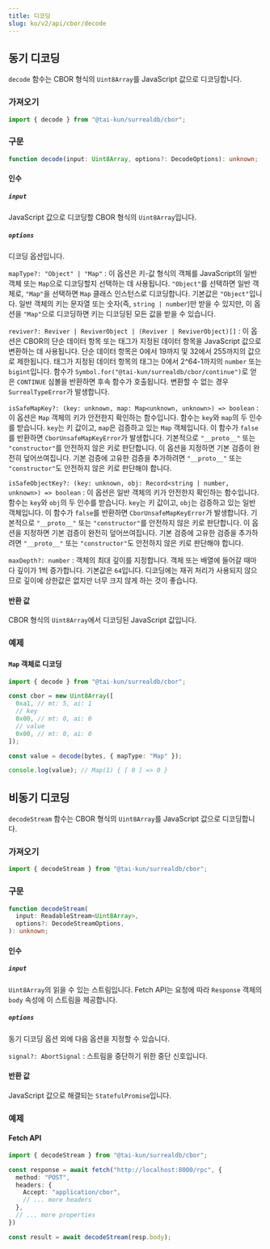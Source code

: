 ```yaml
---
title: 디코딩
slug: ko/v2/api/cbor/decode
---
```


## 동기 디코딩

`decode` 함수는 CBOR 형식의 `Uint8Array`를 JavaScript 값으로 디코딩합니다.

### 가져오기

```ts
import { decode } from "@tai-kun/surrealdb/cbor";
```

### 구문

```ts
function decode(input: Uint8Array, options?: DecodeOptions): unknown;
```

#### 인수

##### `input`

JavaScript 값으로 디코딩할 CBOR 형식의 `Uint8Array`입니다.

##### `options`

디코딩 옵션입니다.

`mapType?: "Object" | "Map"`
:   이 옵션은 키-값 형식의 객체를 JavaScript의 일반 객체 또는 `Map`으로 디코딩할지 선택하는 데 사용됩니다. `"Object"`를 선택하면 일반 객체로, `"Map"`을 선택하면 `Map` 클래스 인스턴스로 디코딩합니다. 기본값은 `"Object"`입니다. 일반 객체의 키는 문자열 또는 숫자(즉, `string | number`)만 받을 수 있지만, 이 옵션을 `"Map"`으로 디코딩하면 키는 디코딩된 모든 값을 받을 수 있습니다.

`reviver?: Reviver | ReviverObject | (Reviver | ReviverObject)[]`
:   이 옵션은 CBOR의 단순 데이터 항목 또는 태그가 지정된 데이터 항목을 JavaScript 값으로 변환하는 데 사용됩니다. 단순 데이터 항목은 0에서 19까지 및 32에서 255까지의 값으로 제한됩니다. 태그가 지정된 데이터 항목의 태그는 0에서 2^64-1까지의 `number` 또는 `bigint`입니다. 함수가 `Symbol.for("@tai-kun/surrealdb/cbor/continue")`로 얻은 `CONTINUE` 심볼을 반환하면 후속 함수가 호출됩니다. 변환할 수 없는 경우 `SurrealTypeError`가 발생합니다.

`isSafeMapKey?: (key: unknown, map: Map<unknown, unknown>) => boolean`
:   이 옵션은 `Map` 객체의 키가 안전한지 확인하는 함수입니다. 함수는 `key`와 `map`의 두 인수를 받습니다. `key`는 키 값이고, `map`은 검증하고 있는 `Map` 객체입니다. 이 함수가 `false`를 반환하면 `CborUnsafeMapKeyError`가 발생합니다. 기본적으로 `"__proto__"` 또는 `"constructor"`를 안전하지 않은 키로 판단합니다. 이 옵션을 지정하면 기본 검증이 완전히 덮어쓰여집니다. 기본 검증에 고유한 검증을 추가하려면 `"__proto__"` 또는 `"constructor"`도 안전하지 않은 키로 판단해야 합니다.

`isSafeObjectKey?: (key: unknown, obj: Record<string | number, unknown>) => boolean`
:   이 옵션은 일반 객체의 키가 안전한지 확인하는 함수입니다. 함수는 `key`와 `obj`의 두 인수를 받습니다. `key`는 키 값이고, `obj`는 검증하고 있는 일반 객체입니다. 이 함수가 `false`를 반환하면 `CborUnsafeMapKeyError`가 발생합니다. 기본적으로 `"__proto__"` 또는 `"constructor"`를 안전하지 않은 키로 판단합니다. 이 옵션을 지정하면 기본 검증이 완전히 덮어쓰여집니다. 기본 검증에 고유한 검증을 추가하려면 `"__proto__"` 또는 `"constructor"`도 안전하지 않은 키로 판단해야 합니다.

`maxDepth?: number`
:   객체의 최대 깊이를 지정합니다. 객체 또는 배열에 들어갈 때마다 깊이가 1씩 증가합니다. 기본값은 `64`입니다. 디코딩에는 재귀 처리가 사용되지 않으므로 깊이에 상한값은 없지만 너무 크지 않게 하는 것이 좋습니다.

#### 반환 값

CBOR 형식의 `Uint8Array`에서 디코딩된 JavaScript 값입니다.

### 예제

#### `Map` 객체로 디코딩

```ts
import { decode } from "@tai-kun/surrealdb/cbor";

const cbor = new Uint8Array([
  0xa1, // mt: 5, ai: 1
  // key
  0x00, // mt: 0, ai: 0
  // value
  0x00, // mt: 0, ai: 0
]);

const value = decode(bytes, { mapType: "Map" });

console.log(value); // Map(1) { [ 0 ] => 0 }
```

## 비동기 디코딩

`decodeStream` 함수는 CBOR 형식의 `Uint8Array`를 JavaScript 값으로 디코딩합니다.

### 가져오기

```ts
import { decodeStream } from "@tai-kun/surrealdb/cbor";
```

### 구문

```ts
function decodeStream(
  input: ReadableStream<Uint8Array>,
  options?: DecodeStreamOptions,
): unknown;
```

#### 인수

##### `input`

`Uint8Array`의 읽을 수 있는 스트림입니다. Fetch API는 요청에 따라 `Response` 객체의 `body` 속성에 이 스트림을 제공합니다.

##### `options`

동기 디코딩 옵션 외에 다음 옵션을 지정할 수 있습니다.

`signal?: AbortSignal`
:   스트림을 중단하기 위한 중단 신호입니다.

#### 반환 값

JavaScript 값으로 해결되는 `StatefulPromise`입니다.

### 예제

#### Fetch API

```ts
import { decodeStream } from "@tai-kun/surrealdb/cbor";

const response = await fetch("http://localhost:8000/rpc", {
  method: "POST",
  headers: {
    Accept: "application/cbor",
    // ... more headers
  },
  // ... more properties
})

const result = await decodeStream(resp.body);
```

